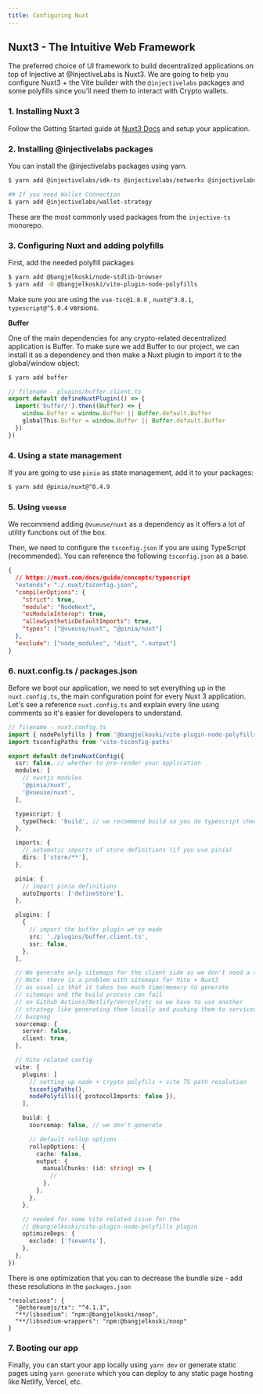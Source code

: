 ```yaml
---
title: Configuring Nuxt
---
```


## Nuxt3 - The Intuitive Web Framework

The preferred choice of UI framework to build decentralized applications on top of Injective at @InjectiveLabs is Nuxt3. We are going to help you configure Nuxt3 + the Vite builder with the `@injectivelabs` packages and some polyfills since you'll need them to interact with Crypto wallets.

### 1. Installing Nuxt 3

Follow the Getting Started guide at [Nuxt3 Docs](https://nuxt.com/docs/getting-started/installation) and setup your application.

### 2. Installing @injectivelabs packages

You can install the @injectivelabs packages using yarn.

```bash
$ yarn add @injectivelabs/sdk-ts @injectivelabs/networks @injectivelabs/ts-types @injectivelabs/utils

## If you need Wallet Connection
$ yarn add @injectivelabs/wallet-strategy
```

These are the most commonly used packages from the `injective-ts` monorepo.

### 3. Configuring Nuxt and adding polyfills

First, add the needed polyfill packages

```bash
$ yarn add @bangjelkoski/node-stdlib-browser
$ yarn add -D @bangjelkoski/vite-plugin-node-polyfills
```

Make sure you are using the `vue-tsc@1.8.8` , `nuxt@^3.8.1`, `typescript@^5.0.4` versions.

**Buffer**

One of the main dependencies for any crypto-related decentralized application is Buffer. To make sure we add Buffer to our project, we can install it as a dependency and then make a Nuxt plugin to import it to the global/window object:

```bash
$ yarn add buffer
```

```ts
// filename - plugins/buffer.client.ts
export default defineNuxtPlugin(() => {
  import('buffer/').then((Buffer) => {
    window.Buffer = window.Buffer || Buffer.default.Buffer
    globalThis.Buffer = window.Buffer || Buffer.default.Buffer
  })
})
```

### 4. Using a state management

If you are going to use `pinia` as state management, add it to your packages:

```bash
$ yarn add @pinia/nuxt@^0.4.9
```

### 5. Using `vueuse`

We recommend adding `@vueuse/nuxt` as a dependency as it offers a lot of utility functions out of the box.

Then, we need to configure the `tsconfig.json` if you are using TypeScript (recommended). You can reference the following `tsconfig.json` as a base.

```json
{
  // https://nuxt.com/docs/guide/concepts/typescript
  "extends": "./.nuxt/tsconfig.json",
  "compilerOptions": {
    "strict": true,
    "module": "NodeNext",
    "esModuleInterop": true,
    "allowSyntheticDefaultImports": true,
    "types": ["@vueuse/nuxt", "@pinia/nuxt"]
  },
  "exclude": ["node_modules", "dist", ".output"]
}
```

### 6. nuxt.config.ts / packages.json

Before we boot our application, we need to set everything up in the `nuxt.config.ts`, the main configuration point for every Nuxt 3 application. Let's see a reference `nuxt.config.ts` and explain every line using comments so it's easier for developers to understand.

```ts
// filename - nuxt.config.ts
import { nodePolyfills } from '@bangjelkoski/vite-plugin-node-polyfills'
import tsconfigPaths from 'vite-tsconfig-paths'

export default defineNuxtConfig({
  ssr: false, // whether to pre-render your application
  modules: [
    // nuxtjs modules
    '@pinia/nuxt',
    '@vueuse/nuxt',
  ],

  typescript: {
    typeCheck: 'build', // we recommend build so you do typescript checks only on build type
  },

  imports: {
    // automatic imports of store definitions (if you use pinia)
    dirs: ['store/**'],
  },

  pinia: {
    // import pinia definitions
    autoImports: ['defineStore'],
  },

  plugins: [
    {
      // import the buffer plugin we've made
      src: './plugins/buffer.client.ts',
      ssr: false,
    },
  ],

  // We generate only sitemaps for the client side as we don't need a server
  // Note: there is a problem with sitemaps for Vite + Nuxt3
  // as usual is that it takes too much time/memory to generate
  // sitemaps and the build process can fail
  // on Github Actions/Netlify/Vercel/etc so we have to use another
  // strategy like generating them locally and pushing them to services like
  // busgnag
  sourcemap: {
    server: false,
    client: true,
  },

  // Vite related config
  vite: {
    plugins: [
      // setting up node + crypto polyfils + vite TS path resolution
      tsconfigPaths(),
      nodePolyfills({ protocolImports: false }),
    ],

    build: {
      sourcemap: false, // we don't generate

      // default rollup options
      rollupOptions: {
        cache: false,
        output: {
          manualChunks: (id: string) => {
            //
          },
        },
      },
    },

    // needed for some Vite related issue for the
    // @bangjelkoski/vite-plugin-node-polyfills plugin
    optimizeDeps: {
      exclude: ['fsevents'],
    },
  },
})
```

There is one optimization that you can to decrease the bundle size - add these resolutions in the `packages.json`

```
"resolutions": {
  "@ethereumjs/tx": "^4.1.1",
  "**/libsodium": "npm:@bangjelkoski/noop",
  "**/libsodium-wrappers": "npm:@bangjelkoski/noop"
}
```

### 7. Booting our app

Finally, you can start your app locally using `yarn dev` or generate static pages using `yarn generate` which you can deploy to any static page hosting like Netlify, Vercel, etc.
